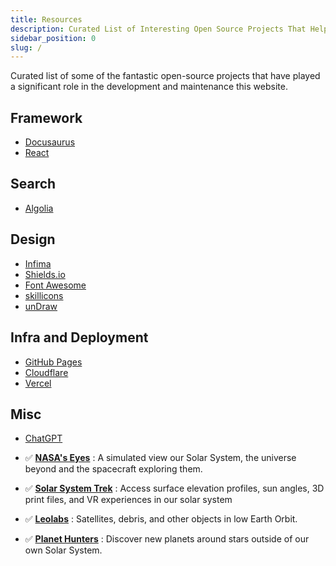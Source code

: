 ```yaml
---
title: Resources
description: Curated List of Interesting Open Source Projects That Helped Build This Website
sidebar_position: 0
slug: /
---
```





<KitiplexLogo  className="logoBadge" />

Curated list of some of the fantastic open-source projects that have played a significant role in the development and maintenance this website.

## Framework

- [Docusaurus](https://docusaurus.io/)
- [React](https://github.com/facebook/react)



## Search

- [Algolia](https://docsearch.algolia.com/)



## Design

- [Infima](https://infima.dev/)
- [Shields.io](https://shields.io)
- [Font Awesome](https://fontawesome.com/)
- [skillicons](https://skillicons.dev/)
- [unDraw](https://undraw.co/)

## Infra and Deployment

- [GitHub Pages](https://pages.github.com/)
- [Cloudflare](https://cloudflare.com/)
- [Vercel](https://vercel.com/)


## Misc

- [ChatGPT](https://chatgpt.com/)

- ✅ **[NASA's Eyes](https://eyes.nasa.gov/apps/solar-system/#/home)** : A simulated view our Solar System, the universe beyond and the spacecraft exploring them.
- ✅ **[Solar System Trek](https://trek.nasa.gov/)** :  Access surface elevation profiles, sun angles, 3D print files, and VR experiences in our solar system
- ✅ **[Leolabs](https://platform.leolabs.space/visualizations/leo)** : Satellites, debris, and other objects in low Earth Orbit.
- ✅ **[Planet Hunters](https://planethunters.org)** : Discover new planets around stars outside of our own Solar System.